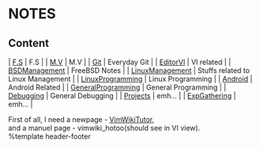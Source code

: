 = NOTES =

== Content ==
| [[F.S]]                | F.S                                |
| [[M.V]]                | M.V                                |
| [[Git]]                | Everyday Git                       |
| [[EditorVI]]           | VI related                         |
| [[BSDManagement]]      | FreeBSD Notes                      |
| [[LinuxManagement]]    | Stuffs related to Linux Management |
| [[LinuxProgramming]]   | Linux Programming                  |
| [[Android]]            | Android Related                    |
| [[GeneralProgramming]] | General Programming                |
| [[Debugging]]          | General Debugging                  |
| [[Projects]]           | emh...                             |
| [[ExpGathering]]       | emh...                             |


First of all, I need a newpage - [[VimWikiTutor]],<br>
and a manuel page - vimwiki_hotoo(should see in VI view).<br>

%template header-footer
